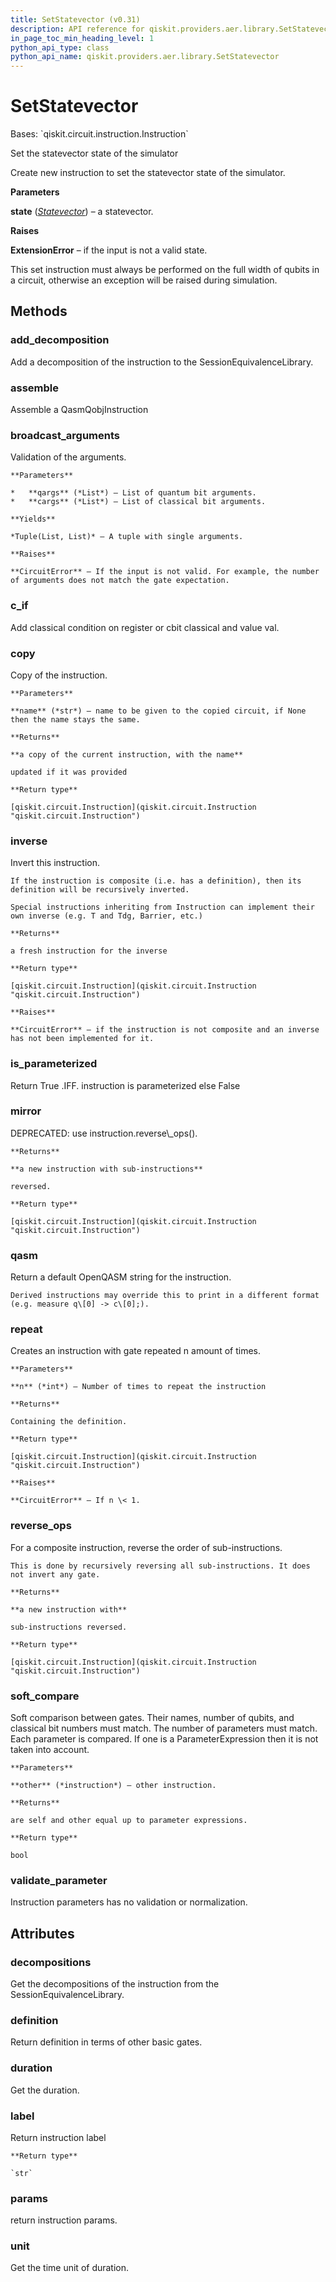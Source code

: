 ```yaml
---
title: SetStatevector (v0.31)
description: API reference for qiskit.providers.aer.library.SetStatevector in qiskit v0.31
in_page_toc_min_heading_level: 1
python_api_type: class
python_api_name: qiskit.providers.aer.library.SetStatevector
---
```


# SetStatevector

<Class id="qiskit.providers.aer.library.SetStatevector" isDedicatedPage={true} github="https://github.com/qiskit/qiskit-aer/tree/stable/0.9/qiskit/providers/aer/library/set_instructions/set_statevector.py" signature="SetStatevector(state)" modifiers="class">
  Bases: `qiskit.circuit.instruction.Instruction`

  Set the statevector state of the simulator

  Create new instruction to set the statevector state of the simulator.

  **Parameters**

  **state** ([*Statevector*](qiskit.quantum_info.Statevector "qiskit.quantum_info.Statevector")) – a statevector.

  **Raises**

  **ExtensionError** – if the input is not a valid state.

  <Admonition title="Note" type="note">
    This set instruction must always be performed on the full width of qubits in a circuit, otherwise an exception will be raised during simulation.
  </Admonition>

  ## Methods

  <span id="qiskit-providers-aer-library-setstatevector-add-decomposition" />

  ### add\_decomposition

  <Function id="qiskit.providers.aer.library.SetStatevector.add_decomposition" signature="SetStatevector.add_decomposition(decomposition)">
    Add a decomposition of the instruction to the SessionEquivalenceLibrary.
  </Function>

  <span id="qiskit-providers-aer-library-setstatevector-assemble" />

  ### assemble

  <Function id="qiskit.providers.aer.library.SetStatevector.assemble" signature="SetStatevector.assemble()">
    Assemble a QasmQobjInstruction
  </Function>

  <span id="qiskit-providers-aer-library-setstatevector-broadcast-arguments" />

  ### broadcast\_arguments

  <Function id="qiskit.providers.aer.library.SetStatevector.broadcast_arguments" signature="SetStatevector.broadcast_arguments(qargs, cargs)">
    Validation of the arguments.

    **Parameters**

    *   **qargs** (*List*) – List of quantum bit arguments.
    *   **cargs** (*List*) – List of classical bit arguments.

    **Yields**

    *Tuple(List, List)* – A tuple with single arguments.

    **Raises**

    **CircuitError** – If the input is not valid. For example, the number of arguments does not match the gate expectation.
  </Function>

  <span id="qiskit-providers-aer-library-setstatevector-c-if" />

  ### c\_if

  <Function id="qiskit.providers.aer.library.SetStatevector.c_if" signature="SetStatevector.c_if(classical, val)">
    Add classical condition on register or cbit classical and value val.
  </Function>

  <span id="qiskit-providers-aer-library-setstatevector-copy" />

  ### copy

  <Function id="qiskit.providers.aer.library.SetStatevector.copy" signature="SetStatevector.copy(name=None)">
    Copy of the instruction.

    **Parameters**

    **name** (*str*) – name to be given to the copied circuit, if None then the name stays the same.

    **Returns**

    **a copy of the current instruction, with the name**

    updated if it was provided

    **Return type**

    [qiskit.circuit.Instruction](qiskit.circuit.Instruction "qiskit.circuit.Instruction")
  </Function>

  <span id="qiskit-providers-aer-library-setstatevector-inverse" />

  ### inverse

  <Function id="qiskit.providers.aer.library.SetStatevector.inverse" signature="SetStatevector.inverse()">
    Invert this instruction.

    If the instruction is composite (i.e. has a definition), then its definition will be recursively inverted.

    Special instructions inheriting from Instruction can implement their own inverse (e.g. T and Tdg, Barrier, etc.)

    **Returns**

    a fresh instruction for the inverse

    **Return type**

    [qiskit.circuit.Instruction](qiskit.circuit.Instruction "qiskit.circuit.Instruction")

    **Raises**

    **CircuitError** – if the instruction is not composite and an inverse has not been implemented for it.
  </Function>

  <span id="qiskit-providers-aer-library-setstatevector-is-parameterized" />

  ### is\_parameterized

  <Function id="qiskit.providers.aer.library.SetStatevector.is_parameterized" signature="SetStatevector.is_parameterized()">
    Return True .IFF. instruction is parameterized else False
  </Function>

  <span id="qiskit-providers-aer-library-setstatevector-mirror" />

  ### mirror

  <Function id="qiskit.providers.aer.library.SetStatevector.mirror" signature="SetStatevector.mirror()">
    DEPRECATED: use instruction.reverse\_ops().

    **Returns**

    **a new instruction with sub-instructions**

    reversed.

    **Return type**

    [qiskit.circuit.Instruction](qiskit.circuit.Instruction "qiskit.circuit.Instruction")
  </Function>

  <span id="qiskit-providers-aer-library-setstatevector-qasm" />

  ### qasm

  <Function id="qiskit.providers.aer.library.SetStatevector.qasm" signature="SetStatevector.qasm()">
    Return a default OpenQASM string for the instruction.

    Derived instructions may override this to print in a different format (e.g. measure q\[0] -> c\[0];).
  </Function>

  <span id="qiskit-providers-aer-library-setstatevector-repeat" />

  ### repeat

  <Function id="qiskit.providers.aer.library.SetStatevector.repeat" signature="SetStatevector.repeat(n)">
    Creates an instruction with gate repeated n amount of times.

    **Parameters**

    **n** (*int*) – Number of times to repeat the instruction

    **Returns**

    Containing the definition.

    **Return type**

    [qiskit.circuit.Instruction](qiskit.circuit.Instruction "qiskit.circuit.Instruction")

    **Raises**

    **CircuitError** – If n \< 1.
  </Function>

  <span id="qiskit-providers-aer-library-setstatevector-reverse-ops" />

  ### reverse\_ops

  <Function id="qiskit.providers.aer.library.SetStatevector.reverse_ops" signature="SetStatevector.reverse_ops()">
    For a composite instruction, reverse the order of sub-instructions.

    This is done by recursively reversing all sub-instructions. It does not invert any gate.

    **Returns**

    **a new instruction with**

    sub-instructions reversed.

    **Return type**

    [qiskit.circuit.Instruction](qiskit.circuit.Instruction "qiskit.circuit.Instruction")
  </Function>

  <span id="qiskit-providers-aer-library-setstatevector-soft-compare" />

  ### soft\_compare

  <Function id="qiskit.providers.aer.library.SetStatevector.soft_compare" signature="SetStatevector.soft_compare(other)">
    Soft comparison between gates. Their names, number of qubits, and classical bit numbers must match. The number of parameters must match. Each parameter is compared. If one is a ParameterExpression then it is not taken into account.

    **Parameters**

    **other** (*instruction*) – other instruction.

    **Returns**

    are self and other equal up to parameter expressions.

    **Return type**

    bool
  </Function>

  <span id="qiskit-providers-aer-library-setstatevector-validate-parameter" />

  ### validate\_parameter

  <Function id="qiskit.providers.aer.library.SetStatevector.validate_parameter" signature="SetStatevector.validate_parameter(parameter)">
    Instruction parameters has no validation or normalization.
  </Function>

  ## Attributes

  ### decompositions

  <Attribute id="qiskit.providers.aer.library.SetStatevector.decompositions">
    Get the decompositions of the instruction from the SessionEquivalenceLibrary.
  </Attribute>

  ### definition

  <Attribute id="qiskit.providers.aer.library.SetStatevector.definition">
    Return definition in terms of other basic gates.
  </Attribute>

  ### duration

  <Attribute id="qiskit.providers.aer.library.SetStatevector.duration">
    Get the duration.
  </Attribute>

  ### label

  <Attribute id="qiskit.providers.aer.library.SetStatevector.label">
    Return instruction label

    **Return type**

    `str`
  </Attribute>

  ### params

  <Attribute id="qiskit.providers.aer.library.SetStatevector.params">
    return instruction params.
  </Attribute>

  ### unit

  <Attribute id="qiskit.providers.aer.library.SetStatevector.unit">
    Get the time unit of duration.
  </Attribute>
</Class>

